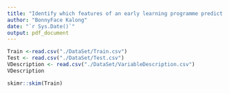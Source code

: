 ```yaml
---
title: "Identify which features of an early learning programme predict better learning outcomes for children"
author: "BonnyFace Kalong"
date: "`r Sys.Date()`"
output: pdf_document
---
```


```r
Train <-read.csv("./DataSet/Train.csv")
Test <- read.csv("./DataSet/Test.csv")
VDescription <- read.csv("./DataSet/VariableDescription.csv")
VDescription
```
```r
skimr::skim(Train)
```
```r

```

